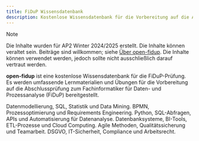 ```yaml
---
title: FiDuP Wissensdatenbank
description: Kostenlose Wissensdatenbank für die Vorbereitung auf die Abschlussprüfung Fachinformatiker für Daten- und Prozessanalyse (FiDuP). Umfassende Lernmaterialien und Übungen.
---
```


> [!NOTE]
> Die Inhalte wurden für AP2 Winter 2024/2025 erstellt. Die Inhalte können veraltet sein. Beiträge sind willkommen; siehe [Über open-fidup](/ueber). Die Inhalte können verwendet werden, jedoch sollte nicht ausschließlich darauf vertraut werden.


**open-fidup** ist eine kostenlose Wissensdatenbank für die FiDuP-Prüfung. Es werden umfassende Lernmaterialien und Übungen für die Vorbereitung auf die Abschlussprüfung zum Fachinformatiker für Daten- und Prozessanalyse (FiDuP) bereitgestellt.

<CardGrid>
	<Card title="Datenanalyse" icon="seti:db">
		Datenmodellierung, SQL, Statistik und Data Mining.
	</Card>
	<Card title="Prozessanalyse" icon="puzzle">
		BPMN, Prozessoptimierung und Requirements Engineering.
	</Card>
	<Card title="Programmierung" icon="seti:javascript">
		Python, SQL-Abfragen, APIs und Automatisierung für Datenanalyse.
	</Card>
	<Card title="IT-Systeme" icon="laptop">
		Datenbanksysteme, BI-Tools, ETL-Prozesse und Cloud Computing.
	</Card>
	<Card title="Projektmanagement" icon="rocket">
		Agile Methoden, Qualitätssicherung und Teamarbeit.
	</Card>
	<Card title="Rechtliche Grundlagen" icon="document">
		DSGVO, IT-Sicherheit, Compliance und Arbeitsrecht.
	</Card>
</CardGrid>
